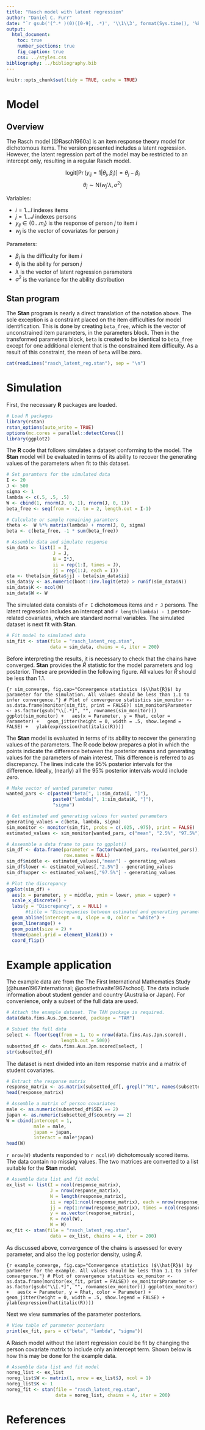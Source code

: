 ```yaml
---
title: "Rasch model with latent regression"
author: "Daniel C. Furr"
date: "`r gsub('(^.* )(0)([0-9], .*)', '\\1\\3', format(Sys.time(), '%B %d, %Y'))`"
output:
  html_document:
    toc: true
    number_sections: true
    fig_caption: true
    css: ../styles.css
bibliography: ../bibliography.bib
---
```


<!-- 
(Title:)  Rasch model with latent regression

Author:  Daniel C. Furr

Date:  2016

Abstract:  This case study documents a Stan model for the Rasch model with latent regression. The latent regression portion of the model may be restricted to an intercept only, yielding a standard Rasch model. A brief simulation indicates that the Stan model successfully recovers the generating parameters. An example using a grade 12 science assessment is provided.

Keywords:  education, IRT, Rasch model, 1PL. 
--> 

```r
knitr::opts_chunk$set(tidy = TRUE, cache = TRUE)
```


# Model

## Overview

The Rasch model [@Rasch1960a] is an item response theory model for dichotomous items. The version presented includes a latent regression. However, the latent regression part of the model may be restricted to an intercept only, resulting in a regular Rasch model.

$$ 
\mathrm{logit} [ \Pr(y_{ij} = 1 | \theta_j, \beta_i) ] = 
  \theta_j - \beta_i
$$
$$
\theta_j \sim \mathrm{N}(w_j' \lambda, \sigma^2)
$$

Variables:

* $i = 1 \ldots I$ indexes items
* $j = 1 \ldots J$ indexes persons
* $y_{ij} \in \{ 0 \ldots m_i \}$ is the response of person $j$ to item $i$
* $w_{j}$ is the vector of covariates for person $j$

Parameters:

* $\beta_i$ is the difficulty for item $i$
* $\theta_j$ is the ability for person $j$
* $\lambda$ is the vector of latent regression parameters
* $\sigma^2$ is the variance for the ability distribution


## **Stan** program

The **Stan** program is nearly a direct translation of the notation above. The sole exception is a constraint placed on the item difficulties for model identification. This is done by creating `beta_free`, which is the vector of unconstrained item parameters, in the parameters block. Then in the transformed parameters block, `beta` is created to be identical to `beta_free` except for one additional element that is the constrained item difficulty. As a result of this constraint, the mean of `beta` will be zero.

```r
cat(readLines("rasch_latent_reg.stan"), sep = "\n")
```


# Simulation

First, the necessary **R** packages are loaded.

```r
# Load R packages
library(rstan)
rstan_options(auto_write = TRUE)
options(mc.cores = parallel::detectCores())
library(ggplot2)
```

The **R** code that follows simulates a dataset conforming to the model. The **Stan** model will be evaluated in terms of its ability to recover the generating values of the parameters when fit to this dataset.

```r
# Set paramters for the simulated data
I <- 20
J <- 500
sigma <- 1
lambda <- c(.5, .5, .5)
W <- cbind(1, rnorm(J, 0, 1), rnorm(J, 0, 1))
beta_free <- seq(from = -2, to = 2, length.out = I-1)

# Calculate or sample remaining paramters
theta <-  W %*% matrix(lambda) + rnorm(J, 0, sigma)
beta <- c(beta_free, -1 * sum(beta_free))

# Assemble data and simulate response
sim_data <- list(I = I,
                 J = J,
                 N = I*J,
                 ii = rep(1:I, times = J),
                 jj = rep(1:J, each = I))
eta <- theta[sim_data$jj] - beta[sim_data$ii]
sim_data$y <- as.numeric(boot::inv.logit(eta) > runif(sim_data$N))
sim_data$K <- ncol(W)
sim_data$W <- W
```

The simulated data consists of `r I` dichotomous items and `r J` persons. The latent regression includes an intercept and `r length(lambda) - 1` person-related covariates, which are standard normal variables. The simulated dataset is next fit with **Stan**.

```r
# Fit model to simulated data
sim_fit <- stan(file = "rasch_latent_reg.stan", 
                data = sim_data, chains = 4, iter = 200)
```

Before interpreting the results, it is necessary to check that the chains have converged. **Stan** provides the $\hat{R}$ statistic for the model parameters and log posterior. These are provided in the following figure. All values for $\hat{R}$ should be less than 1.1.

```{r sim_converge, fig.cap="Convergence statistics ($\\hat{R}$) by parameter for the simulation. All values should be less than 1.1 to infer convergence."}
# Plot of convergence statistics
sim_monitor <- as.data.frame(monitor(sim_fit, print = FALSE))
sim_monitor$Parameter <- as.factor(gsub("\\[.*]", "", rownames(sim_monitor)))
ggplot(sim_monitor) +
  aes(x = Parameter, y = Rhat, color = Parameter) +
  geom_jitter(height = 0, width = .5, show.legend = FALSE) +
  ylab(expression(hat(italic(R))))
```

The **Stan** model is evaluated in terms of its ability to recover the generating values of the parameters. The R code below prepares a plot in which the points indicate the difference between the posterior means and generating values for the parameters of main interest. This difference is referred to as discrepancy. The lines indicate the 95% posterior intervals for the difference. Ideally, (nearly) all the 95% posterior intervals would include zero.

```r
# Make vector of wanted parameter names
wanted_pars <- c(paste0("beta[", 1:sim_data$I, "]"), 
                 paste0("lambda[", 1:sim_data$K, "]"), 
                 "sigma")

# Get estimated and generating values for wanted parameters
generating_values = c(beta, lambda, sigma)
sim_monitor <- monitor(sim_fit, probs = c(.025, .975), print = FALSE)
estimated_values <- sim_monitor[wanted_pars, c("mean", "2.5%", "97.5%")]

# Assesmble a data frame to pass to ggplot()
sim_df <- data.frame(parameter = factor(wanted_pars, rev(wanted_pars)),
                     row.names = NULL)
sim_df$middle <- estimated_values[,"mean"] - generating_values
sim_df$lower <- estimated_values[,"2.5%"] - generating_values
sim_df$upper <- estimated_values[,"97.5%"] - generating_values

# Plot the discrepancy
ggplot(sim_df) +
  aes(x = parameter, y = middle, ymin = lower, ymax = upper) +
  scale_x_discrete() +
  labs(y = "Discrepancy", x = NULL) +
       #title = "Discrepancies between estimated and generating parameters") +
  geom_abline(intercept = 0, slope = 0, color = "white") +
  geom_linerange() +
  geom_point(size = 2) +
  theme(panel.grid = element_blank()) +
  coord_flip()
```


# Example application

The example data are from the The First International Mathematics Study [@husen1967international; @postlethwaite1967school]. The data include information about student gender and country (Australia or Japan). For convenience, only a subset of the full data are used. 

```r
# Attach the example dataset. The TAM package is required.
data(data.fims.Aus.Jpn.scored, package = "TAM")

# Subset the full data
select <- floor(seq(from = 1, to = nrow(data.fims.Aus.Jpn.scored),
                    length.out = 500))
subsetted_df <- data.fims.Aus.Jpn.scored[select, ]
str(subsetted_df)
```

The dataset is next divided into an item response matrix and a matrix of student covariates.

```r
# Extract the response matrix
response_matrix <- as.matrix(subsetted_df[, grepl("^M1", names(subsetted_df))])
head(response_matrix)
```

```r
# Assemble a matrix of person covariates
male <- as.numeric(subsetted_df$SEX == 2)
japan <- as.numeric(subsetted_df$country == 2)
W = cbind(intercept = 1,
          male = male,
          japan = japan,
          interact = male*japan)
head(W)
```

`r nrow(W)` students responded to `r ncol(W)` dichotomously scored items. The data contain no missing values. The two matrices are converted to a list suitable for the **Stan** model.

```r
# Assemble data list and fit model
ex_list <- list(I = ncol(response_matrix),
                J = nrow(response_matrix),
                N = length(response_matrix),
                ii = rep(1:ncol(response_matrix), each = nrow(response_matrix)),
                jj = rep(1:nrow(response_matrix), times = ncol(response_matrix)),
                y = as.vector(response_matrix),
                K = ncol(W),
                W = W)
ex_fit <- stan(file = "rasch_latent_reg.stan", 
                data = ex_list, chains = 4, iter = 200)
```

As discussed above, convergence of the chains is assessed for every parameter, and also the log posterior density, using $\hat{R}$.

```{r example_converge, fig.cap="Convergence statistics ($\\hat{R}$) by parameter for the example. All values should be less than 1.1 to infer convergence."}
# Plot of convergence statistics
ex_monitor <- as.data.frame(monitor(ex_fit, print = FALSE))
ex_monitor$Parameter <- as.factor(gsub("\\[.*]", "", rownames(ex_monitor)))
ggplot(ex_monitor) +
  aes(x = Parameter, y = Rhat, color = Parameter) +
  geom_jitter(height = 0, width = .5, show.legend = FALSE) +
  ylab(expression(hat(italic(R))))
```

Next we view summaries of the parameter posteriors.

```r
# View table of parameter posteriors
print(ex_fit, pars = c("beta", "lambda", "sigma"))
```

A Rasch model without the latent regression could be fit by changing the person covariate matrix to include only an intercept term. Shown below is how this may be done for the example data.

```r
# Assemble data list and fit model
noreg_list <- ex_list
noreg_list$W <- matrix(1, nrow = ex_list$J, ncol = 1)
noreg_list$K <- 1
noreg_fit <- stan(file = "rasch_latent_reg.stan", 
                  data = noreg_list, chains = 4, iter = 200)
```


# References

<!-- This comment causes section to be numbered -->
